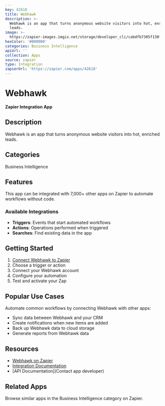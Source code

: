 ```yaml
---
key: 42618
title: Webhawk
description: >-
  Webhawk is an app that turns anonymous website visitors into hot, enriched
  leads.
image: >-
  https://zapier-images.imgix.net/storage/developer_cli/cabdfb7305f130f62d5d91300c782088.png?auto=format%2Ccompress&ixlib=python-3.0.0&q=50
hexColor: '#000000'
categories: Business Intelligence
apiUrl: ''
collection: Apps
source: zapier
type: Integration
zapierUrl: 'https://zapier.com/apps/42618'
---
```

# Webhawk

**Zapier Integration App**

## Description

Webhawk is an app that turns anonymous website visitors into hot, enriched leads.

## Categories

Business Intelligence

## Features

This app can be integrated with 7,000+ other apps on Zapier to automate workflows without code.

### Available Integrations

- **Triggers**: Events that start automated workflows
- **Actions**: Operations performed when triggered
- **Searches**: Find existing data in the app

## Getting Started

1. [Connect Webhawk to Zapier](https://zapier.com/apps/42618)
2. Choose a trigger or action
3. Connect your Webhawk account
4. Configure your automation
5. Test and activate your Zap

## Popular Use Cases

Automate common workflows by connecting Webhawk with other apps:

- Sync data between Webhawk and your CRM
- Create notifications when new items are added
- Back up Webhawk data to cloud storage
- Generate reports from Webhawk data

## Resources

- [Webhawk on Zapier](https://zapier.com/apps/42618)
- [Integration Documentation](https://zapier.com/apps/42618/integrations)
- [API Documentation](Contact app developer)

## Related Apps

Browse similar apps in the Business Intelligence category on Zapier.
